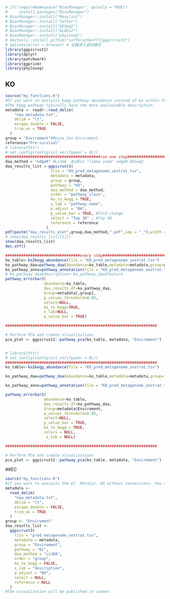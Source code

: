 

```r
# if(!requireNamespace("BiocManager", quietly = TRUE))
#     install.packages("BiocManager")
# BiocManager::install("Maaslin2")
# BiocManager::install("lefser")
# BiocManager::install("DESeq2")
# BiocManager::install("ALDEx2")
# BiocManager::install("phyloseq")
# devtools::install_github("cafferychen777/ggpicrust2")
# options(error = browser) # 设置进入调试模式
library(ggpicrust2)
library(dplyr)
library(patchwork)
library(ggprism)
library(phyloseq)

```

## KO

```r
source("my_functions.R")
#If you want to analysis kegg pathway abundance instead of ko within the pathway. You should turn ko_to_kegg to TRUE.
#The kegg pathway typically have the more explainable description.
metadata <- readr::read_delim(
    "new_metadata.txt",
    delim = "\t",
    escape_double = FALSE,
    trim_ws = TRUE
  )
group = "Enviroment"#Mouse_Sex Enviroment
reference="Pro-survival"
# library(httr)
# set_config(config(ssl_verifypeer = 0L))
##########################################run one step##########################################
daa_method = "edgeR" #LinDA  ALDEx2 "limma voom" edgeR DEseq2
daa_results_list <-ggpicrust3(
                    file = "KO_pred_metagenome_unstrat.tsv",
                    metadata = metadata,
                    group = group,
                    pathway = "KO",
                    daa_method = daa_method,
                    order = "pathway_class",
                    ko_to_kegg = TRUE,
                    x_lab = "pathway_name",
                    p.adjust = "BH",
                    p_value_bar = TRUE, #fold change
                    select = "Top 30" , #Top 30
                    reference = reference 
                  )
pdf(paste("daa_results_plot",group,daa_method,".pdf",sep = "_"),width = 18)
# show(daa_results_list[[1]])
show(daa_results_list)
dev.off()
```


```r
#################################every step##################################
ko_table<-ko2kegg_abundance(file = "KO_pred_metagenome_unstrat.tsv")
ko_pathway_daa=pathway_daa(abundance=ko_table,metadata=metadata,group=group)
ko_pathway_anno=pathway_annotation(file = "KO_pred_metagenome_unstrat.tsv",daa_results_df=ko_pathway_daa,pathway = "KO",ko_to_kegg = TRUE)
# ko_pathway_daa$description<-ko_pathway_daa$feature
pathway_errorbar3(
                 abundance=ko_table,
                 daa_results_df=ko_pathway_daa,
                 Group=metadata[,group],
                 p_values_threshold=0.03,
                 select=NULL,
                 ko_to_kegg=TRUE,
                 x_lab=NULL,
                 p_value_bar = TRUE)

###################################################################

# Perform PCA and create visualizations
pca_plot <- ggpicrust2::pathway_pca(ko_table, metadata, "Enviroment")


# library(httr)
# set_config(config(ssl_verifypeer = 0L))
###################################################################
ko_table<-ko2kegg_abundance(file = "KO_pred_metagenome_unstrat.tsv")

ko_pathway_daa=pathway_daa(abundance=ko_table,metadata=metadata,group="Enviroment")

ko_pathway_anno=pathway_annotation(file = "KO_pred_metagenome_unstrat.tsv",daa_results_df=ko_pathway_daa,pathway = "KO",ko_to_kegg = TRUE)

pathway_errorbar3(
                 abundance=ko_table,
                 daa_results_df=ko_pathway_daa,
                 Group=metadata$Enviroment,
                 p_values_threshold=0.05,
                 select=NULL,
                 p_value_bar = TRUE,
                 ko_to_kegg = TRUE,
                 colors = NULL,
                  x_lab = NULL)

###################################################################

# Perform PCA and create visualizations
pca_plot <- ggpicrust2::pathway_pca(ko_table, metadata, "Enviroment")
```

##EC

```r
source("my_functions.R")
#If you want to analysis the EC. MetaCyc. KO without conversions. You should turn ko_to_kegg to FALSE.
metadata <-
  read_delim(
    "new_metadata.txt",
    delim = "\t",
    escape_double = FALSE,
    trim_ws = TRUE
  )
group <- "Enviroment"
daa_results_list <-
  ggpicrust3(
    file = "pred_metagenome_unstrat.tsv",
    metadata = metadata,
    group = "Enviroment",
    pathway = "EC",
    daa_method = "LinDA",
    order = "group",
    ko_to_kegg = FALSE,
    x_lab = "description",
    p.adjust = "BH",
    select = NULL,
    reference = NULL
  )
#The visualization will be published in viewer.

```





